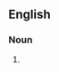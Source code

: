 {{also|acétylations}}

==English==

===Noun===
{{head|en|noun form}}

# {{plural of|en|acetylation}}